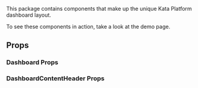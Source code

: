 


This package contains components that make up the unique Kata Platform dashboard layout.

To see these components in action, take a look at the <Link to="/demo">demo page</Link>.

## Props

### Dashboard Props

<Props props={dashboardProps} />

### DashboardContentHeader Props

<Props props={dashboardContentHeaderProps} />
